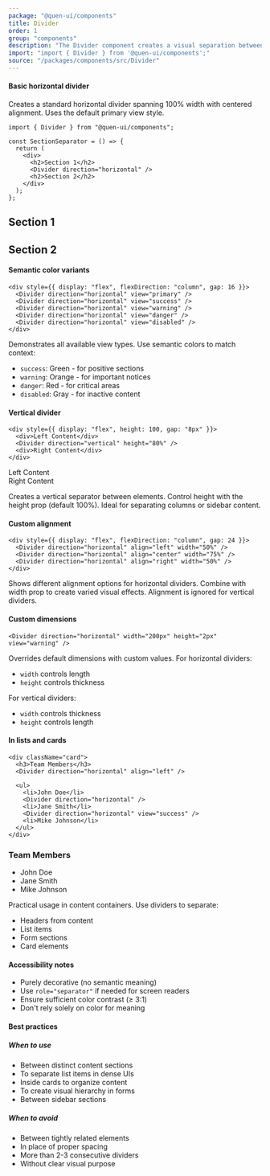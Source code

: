 ```yaml
---
package: "@quen-ui/components"
title: Divider
order: 1
group: "components"
description: "The Divider component creates a visual separation between content sections with flexible styling options. It serves as a clear visual indicator to organize content and improve readability in your UI."
import: "import { Divider } from '@quen-ui/components';"
source: "/packages/components/src/Divider"
---
```



#### Basic horizontal divider

Creates a standard horizontal divider spanning 100% width with centered alignment. Uses the default primary view style.

```tsx
import { Divider } from "@quen-ui/components";

const SectionSeparator = () => {
  return (
    <div>
      <h2>Section 1</h2>
      <Divider direction="horizontal" />
      <h2>Section 2</h2>
    </div>
  );
};
```

<div>
  <h2>Section 1</h2>
  <Divider direction="horizontal" />
  <h2>Section 2</h2>
</div>

#### Semantic color variants

```tsx
<div style={{ display: "flex", flexDirection: "column", gap: 16 }}>
  <Divider direction="horizontal" view="primary" />
  <Divider direction="horizontal" view="success" />
  <Divider direction="horizontal" view="warning" />
  <Divider direction="horizontal" view="danger" />
  <Divider direction="horizontal" view="disabled" />
</div>
```

<div style={{ display: "flex", flexDirection: "column", gap: 16 }}>
  <Divider direction="horizontal" view="primary" />
  <Divider direction="horizontal" view="success" />
  <Divider direction="horizontal" view="warning" />
  <Divider direction="horizontal" view="danger" />
  <Divider direction="horizontal" view="disabled" />
</div>

Demonstrates all available view types. Use semantic colors to match context:

- `success`: Green - for positive sections
- `warning`: Orange - for important notices
- `danger`: Red - for critical areas
- `disabled`: Gray - for inactive content

#### Vertical divider

```tsx
<div style={{ display: "flex", height: 100, gap: "8px" }}>
  <div>Left Content</div>
  <Divider direction="vertical" height="80%" />
  <div>Right Content</div>
</div>
```

<div style={{ display: "flex", height: 100, gap: "8px" }}>
  <div>Left Content</div>
  <Divider direction="vertical" height="80%" />
  <div>Right Content</div>
</div>

Creates a vertical separator between elements. Control height with the height prop (default 100%). Ideal for separating columns or sidebar content.

#### Custom alignment

```tsx
<div style={{ display: "flex", flexDirection: "column", gap: 24 }}>
  <Divider direction="horizontal" align="left" width="50%" />
  <Divider direction="horizontal" align="center" width="75%" />
  <Divider direction="horizontal" align="right" width="50%" />
</div>
```

<div style={{ display: "flex", flexDirection: "column", gap: 24 }}>
  <Divider direction="horizontal" align="left" width="50%" />
  <Divider direction="horizontal" align="center" width="75%" />
  <Divider direction="horizontal" align="right" width="50%" />
</div>

Shows different alignment options for horizontal dividers. Combine with width prop to create varied visual effects. Alignment is ignored for vertical dividers.

#### Custom dimensions

```tsx
<Divider direction="horizontal" width="200px" height="2px" view="warning" />
```

<Divider direction="horizontal" width="200px" height="2px" view="warning" />

Overrides default dimensions with custom values. For horizontal dividers:

- `width` controls length
- `height` controls thickness

For vertical dividers:

- `width` controls thickness
- `height` controls length

#### In lists and cards

```tsx
<div className="card">
  <h3>Team Members</h3>
  <Divider direction="horizontal" align="left" />

  <ul>
    <li>John Doe</li>
    <Divider direction="horizontal" />
    <li>Jane Smith</li>
    <Divider direction="horizontal" view="success" />
    <li>Mike Johnson</li>
  </ul>
</div>
```

<div className="card">
  <h3>Team Members</h3>
  <Divider direction="horizontal" align="left" />
  <ul>
    <li>John Doe</li>
    <Divider direction="horizontal" />
    <li>Jane Smith</li>
    <Divider direction="horizontal" view="success" />
    <li>Mike Johnson</li>
  </ul>
</div>

Practical usage in content containers. Use dividers to separate:
- Headers from content
- List items
- Form sections
- Card elements

#### Accessibility notes

- Purely decorative (no semantic meaning)
- Use `role="separator"` if needed for screen readers
- Ensure sufficient color contrast (≥ 3:1)
- Don't rely solely on color for meaning

#### Best practices

##### When to use
- Between distinct content sections
- To separate list items in dense UIs
- Inside cards to organize content
- To create visual hierarchy in forms
- Between sidebar sections

##### When to avoid
- Between tightly related elements
- In place of proper spacing
- More than 2-3 consecutive dividers
- Without clear visual purpose
